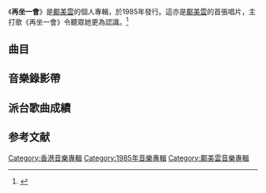 {{Album infobox | <!-- See Wikipedia:WikiProject_Albums -->
|  Name        = 再坐一會
|  Type        = [[錄音室專輯|錄音室專輯]]
|  Artist      = [[鄺美雲|鄺美雲]]
|  Cover       = 
|  Released    = 1985年5月
|  Recorded    = 1985年
|  Genre       = [[粵語流行音樂|粵語流行音樂]]
|  Length      = 42:26
|  Label       = [[寶麗金|寶麗金]]
|  Producer    = 
|  Last album  = 
|  This album  = '''再坐一會'''<br>（1985年）
|  Next album  = [[Cally|Cally]]<br>（1986年）
}}

《'''再坐一會'''》是[[鄺美雲|鄺美雲]]的個人專輯，於1985年發行。這亦是[[鄺美雲|鄺美雲]]的首張唱片，主打歌《再坐一會》令聽眾她更為認識。<ref>{{Cite web |url=https://m.sohu.com/a/244667941_364333/?pvid=000115_3w_a |title=存档副本 |access-date=2021-05-23 |archive-date=2021-05-22 |archive-url=https://web.archive.org/web/20210522084139/https://m.sohu.com/a/244667941_364333/?pvid=000115_3w_a }}</ref>

==曲目==
{{Tracklist
| collapsed = 
| headline = 
| font_size = 
| total_length = 39:06

| all_producer = [[歐丁玉|歐丁玉]]

| extra_column =

| title1 = 再坐一會
| music1 = [[羅大佑|羅大佑]]
| lyrics1 = [[潘偉源|潘偉源]]
| arranger1 = [[盧東尼|盧東尼]]
| longnote1 = 
| length1 = 3:22

| title2 = 輕輕吻別時
| music2 = [[徐日勤|徐日勤]]
| lyrics2 = [[鄭國江|鄭國江]]
| arranger2 = 徐日勤
| longnote2 = 
| length2 = 3:40

| title3 = 痴心漢
| music3 = 盧東尼
| lyrics3 = 潘偉源
| arranger3 = 盧東尼
| note3 = [[張學友|張學友]]客串和聲
| longnote3 = 
| length3 = 3:34

| title4 = 要爆的細胞
| music4 = [[Prince|Prince]]
| lyrics4 = [[林振強|林振強]]
| arranger4 = 盧東尼
| longnote4 = 改編自[[Sheila_E.|Sheila E.]]的《The Glamorous Life》
| length4 = 3:40

| title5 = 再見！那裡再見？
| music5 = [[谷村新司|谷村新司]]
| lyrics5 = [[盧國沾|盧國沾]]
| arranger5 = [[若草惠|若草惠]]
| longnote5 = 改編自[[小川知子|小川知子]]及[[谷村新司|谷村新司]]的《忘れていいの》
| length5 = 3:52

| title6 = 不想給你知
| music6 = [[竜崎孝路|竜崎孝路]]
| lyrics6 = 鄭國江
| arranger6 = 盧東尼
| longnote6 = 
| length6 = 3:29

| title7 = 離別的搖籃曲
| music7 = [[エド山口|エド山口]]<br>[[岡田史郎|岡田史郎]]
| lyrics7 = 鄭國江
| arranger7 = 盧東尼
| longnote7 = 改編自[[內藤やす子|內藤やす子]]的《六本木ララバイ》
| length7 = 4:05

| title8 = 別了媽媽
| music8 = [[芹澤廣明|芹澤廣明]]
| lyrics8 = [[潘源良|潘源良]]
| arranger8 = 盧東尼
| longnote8 = 
| length8 = 4:29

| title9 = 秋色
| music9 = [[林敏怡|林敏怡]]
| lyrics9 = [[文井一|文井一]]
| arranger9 = 林敏怡
| longnote9 = 
| length9 = 4:12

| title10 = 內心位置
| music10 = [[筒美京平|筒美京平]]
| lyrics10 = [[向雪懷|向雪懷]]
| arranger10 = 盧東尼
| longnote10 = 
| length10 = 3:51

| title11 = 別挽留我
| music11 = 林敏怡
| lyrics11 = 文井一
| arranger11 = 林敏怡
| longnote11 = 
| length11 = 4:07
}}

== 音樂錄影帶 ==


== 派台歌曲成績 ==

[[Category:香港音樂專輯|Category:香港音樂專輯]]
[[Category:1985年音樂專輯|Category:1985年音樂專輯]]
[[Category:鄺美雲音樂專輯|Category:鄺美雲音樂專輯]]

==参考文献==
{{reflist}}